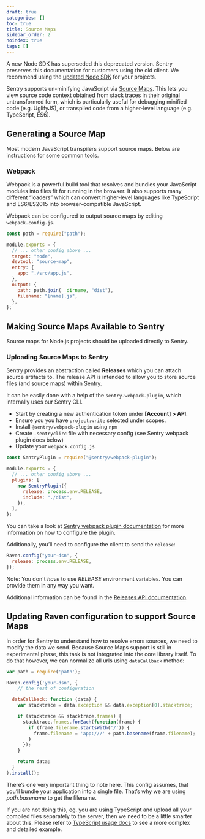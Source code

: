 ```yaml
---
draft: true
categories: []
toc: true
title: Source Maps
sidebar_order: 2
noindex: true
tags: []
---
```


<Alert level="warning" title="Deprecation Warning">

A new Node SDK has superseded this deprecated version. Sentry preserves this documentation for customers using the old client. We recommend using the [updated Node SDK](/platforms/node/) for your projects.

</Alert>

Sentry supports un-minifying JavaScript via [Source Maps](https://blog.sentry.io/2015/10/29/debuggable-javascript-with-source-maps/). This lets you view source code context obtained from stack traces in their original untransformed form, which is particularly useful for debugging minified code (e.g. UglifyJS), or transpiled code from a higher-level language (e.g. TypeScript, ES6).

## Generating a Source Map

Most modern JavaScript transpilers support source maps. Below are instructions for some common tools.

### Webpack

Webpack is a powerful build tool that resolves and bundles your JavaScript modules into files fit for running in the browser. It also supports many different “loaders” which can convert higher-level languages like TypeScript and ES6/ES2015 into browser-compatible JavaScript.

Webpack can be configured to output source maps by editing `webpack.config.js`.

```javascript
const path = require("path");

module.exports = {
  // ... other config above ...
  target: "node",
  devtool: "source-map",
  entry: {
    app: "./src/app.js",
  },
  output: {
    path: path.join(__dirname, "dist"),
    filename: "[name].js",
  },
};
```

## Making Source Maps Available to Sentry

Source maps for Node.js projects should be uploaded directly to Sentry.

### Uploading Source Maps to Sentry

Sentry provides an abstraction called **Releases** which you can attach source artifacts to. The release API is intended to allow you to store source files (and source maps) within Sentry.

It can be easily done with a help of the `sentry-webpack-plugin`, which internally uses our Sentry CLI.

- Start by creating a new authentication token under **[Account] > API**.
- Ensure you you have `project:write` selected under scopes.
- Install `@sentry/webpack-plugin` using `npm`
- Create `.sentryclirc` file with necessary config (see Sentry webpack plugin docs below)
- Update your `webpack.config.js`

```javascript
const SentryPlugin = require("@sentry/webpack-plugin");

module.exports = {
  // ... other config above ...
  plugins: [
    new SentryPlugin({
      release: process.env.RELEASE,
      include: "./dist",
    }),
  ],
};
```

You can take a look at [Sentry webpack plugin documentation](https://github.com/getsentry/sentry-webpack-plugin) for more information on how to configure the plugin.

Additionally, you’ll need to configure the client to send the `release`:

```javascript
Raven.config("your-dsn", {
  release: process.env.RELEASE,
});
```

Note: You don't _have_ to use _RELEASE_ environment variables. You can provide them in any way you want.

Additional information can be found in the [Releases API documentation](/api/releases/).

## Updating Raven configuration to support Source Maps

In order for Sentry to understand how to resolve errors sources, we need to modify the data we send. Because Source Maps support is still in experimental phase, this task is not integrated into the core library itself. To do that however, we can normalize all urls using `dataCallback` method:

```javascript
var path = require('path');

Raven.config('your-dsn', {
    // the rest of configuration

  dataCallback: function (data) {
    var stacktrace = data.exception && data.exception[0].stacktrace;

    if (stacktrace && stacktrace.frames) {
      stacktrace.frames.forEach(function(frame) {
        if (frame.filename.startsWith('/')) {
          frame.filename = 'app:///' + path.basename(frame.filename);
        }
      });
    }

    return data;
  }
).install();
```

There’s one very important thing to note here. This config assumes, that you’ll bundle your application into a single file. That’s why we are using _path.basename_ to get the filename.

If you are not doing this, eg. you are using TypeScript and upload all your compiled files separately to the server, then we need to be a little smarter about this. Please refer to [TypeScript usage docs](/platforms/node/legacy-sdk/typescript/) to see a more complex and detailed example.
